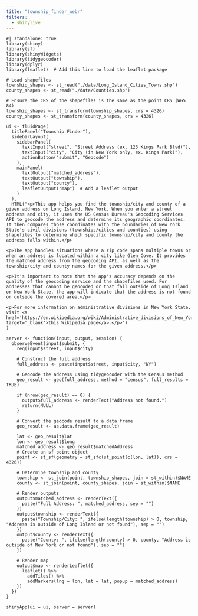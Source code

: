 ```yaml
---
title: "township_finder_webr"
filters: 
  - shinylive
---
```


```shinylive-r
#| standalone: true
library(shiny)
library(sf)
library(shinyWidgets)
library(tidygeocoder)
library(dplyr)
library(leaflet)  # Add this line to load the leaflet package

# Load shapefiles
township_shapes <- st_read("./data/Long_Island_Cities_Towns.shp")
county_shapes <- st_read("./data/Counties.shp")

# Ensure the CRS of the shapefiles is the same as the point CRS (WGS 84)
township_shapes <- st_transform(township_shapes, crs = 4326)
county_shapes <- st_transform(county_shapes, crs = 4326)

ui <- fluidPage(
  titlePanel("Township Finder"),
  sidebarLayout(
    sidebarPanel(
      textInput("street", "Street Address (ex. 123 Kings Park Blvd)"),
      textInput("city", "City (in New York only, ex. Kings Park)"),
      actionButton("submit", "Geocode")
    ),
    mainPanel(
      textOutput("matched_address"),
      textOutput("township"),
      textOutput("county"),
      leafletOutput("map")  # Add a leaflet output
    )
  ),
  HTML("<p>This app helps you find the township/city and county of a given address on Long Island, New York. When you enter a street address and city, it uses the US Census Bureau's Geocoding Services API to geocode the address and determine its geographic coordinates. It then compares those coordinates with the boundaries of New York State's civil divisions (townships/cities and counties) using shapefiles to determine which specific township/city and county the address falls within.</p>

<p>The app handles situations where a zip code spans multiple towns or when an address is located within a city like Glen Cove. It provides the matched address from the geocoding API, as well as the township/city and county names for the given address.</p>

<p>It's important to note that the app's accuracy depends on the quality of the geocoding service and the shapefiles used. For addresses that cannot be geocoded or that fall outside of Long Island or New York State, the app will indicate that the address is not found or outside the covered area.</p>

<p>For more information on administrative divisions in New York State, visit <a href='https://en.wikipedia.org/wiki/Administrative_divisions_of_New_York_(state)#Town' target='_blank'>this Wikipedia page</a>.</p>")
)

server <- function(input, output, session) {
  observeEvent(input$submit, {
    req(input$street, input$city)
    
    # Construct the full address
    full_address <- paste(input$street, input$city, "NY")
    
    # Geocode the address using tidygeocoder with the Census method
    geo_result <- geo(full_address, method = "census", full_results = TRUE)
    
    if (nrow(geo_result) == 0) {
      output$full_address <- renderText("Address not found.")
      return(NULL)
    }
    
    # Convert the geocode result to a data frame
    geo_result <- as.data.frame(geo_result)
    
    lat <- geo_result$lat
    lon <- geo_result$long
    matched_address <- geo_result$matchedAddress
    # Create an sf point object
    point <- st_sf(geometry = st_sfc(st_point(c(lon, lat)), crs = 4326))
    
    # Determine township and county
    township <- st_join(point, township_shapes, join = st_within)$NAME
    county <- st_join(point, county_shapes, join = st_within)$NAME
    
    # Render outputs
    output$matched_address <- renderText({
      paste("Full Address: ", matched_address, sep = "")
    })
    output$township <- renderText({
      paste("Township/City: ", ifelse(length(township) > 0, township, "Address is outside of Long Island or not found"), sep = "")
    })
    output$county <- renderText({
      paste("County: ", ifelse(length(county) > 0, county, "Address is outside of New York or not found"), sep = "")
    })
    
    # Render map
    output$map <- renderLeaflet({
      leaflet() %>%
        addTiles() %>%
        addMarkers(lng = lon, lat = lat, popup = matched_address)
    })
  })
}

shinyApp(ui = ui, server = server)
```

